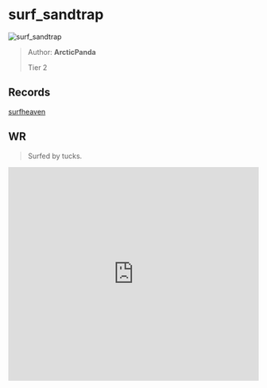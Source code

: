 
# surf_sandtrap

![surf_sandtrap](https://raw.githubusercontent.com/Sayt123/SurfMapPics/Maps-and-bonuses/csgo/surf_sandtrap.jpg)

> Author: **ArcticPanda**
>
> Tier 2

## Records

[surfheaven](https://surfheaven.eu/map/surf_sandtrap)

## WR

> Surfed by tucks.

<iframe
width="100%"
height="430"
src="https://www.youtube.com/embed/VeQN1PlJdZI"
frameborder="0"
allow="accelerometer; autoplay; clipboard-write; encrypted-media; gyroscope; picture-in-picture"
allowFullScreen
/>

```md

[Surf Timer] - twitch.tv/txcks finished in 00:44:32 (WR -00:00:04). Improving by 00:00:05
[Surf Timer] - twitch.tv/txcks beat the map record! Rank: 1/1456

Previous WR holder: favs


```
                